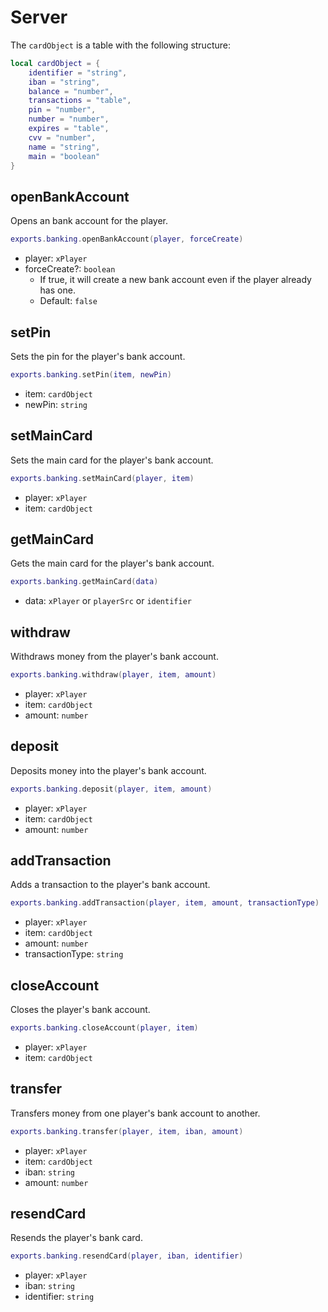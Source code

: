 # Server

The `cardObject` is a table with the following structure:

```lua
local cardObject = {
    identifier = "string",
    iban = "string",
    balance = "number",
    transactions = "table",
    pin = "number",
    number = "number",
    expires = "table",
    cvv = "number",
    name = "string",
    main = "boolean"
}
```

## openBankAccount

Opens an bank account for the player.

```lua
exports.banking.openBankAccount(player, forceCreate)
```

- player: `xPlayer`
- forceCreate?: `boolean`
  - If true, it will create a new bank account even if the player already has one.
  - Default: `false`

## setPin

Sets the pin for the player's bank account.

```lua
exports.banking.setPin(item, newPin)
```

- item: `cardObject`
- newPin: `string`

## setMainCard

Sets the main card for the player's bank account.

```lua
exports.banking.setMainCard(player, item)
```

- player: `xPlayer`
- item: `cardObject`

## getMainCard

Gets the main card for the player's bank account.

```lua
exports.banking.getMainCard(data)
```

- data: `xPlayer` or `playerSrc` or `identifier`

## withdraw

Withdraws money from the player's bank account.

```lua
exports.banking.withdraw(player, item, amount)
```

- player: `xPlayer`
- item: `cardObject`
- amount: `number`

## deposit

Deposits money into the player's bank account.

```lua
exports.banking.deposit(player, item, amount)
```

- player: `xPlayer`
- item: `cardObject`
- amount: `number`

## addTransaction

Adds a transaction to the player's bank account.

```lua
exports.banking.addTransaction(player, item, amount, transactionType)
```

- player: `xPlayer`
- item: `cardObject`
- amount: `number`
- transactionType: `string`

## closeAccount

Closes the player's bank account.

```lua
exports.banking.closeAccount(player, item)
```

- player: `xPlayer`
- item: `cardObject`

## transfer

Transfers money from one player's bank account to another.

```lua
exports.banking.transfer(player, item, iban, amount)
```

- player: `xPlayer`
- item: `cardObject`
- iban: `string`
- amount: `number`

## resendCard

Resends the player's bank card.

```lua
exports.banking.resendCard(player, iban, identifier)
```

- player: `xPlayer`
- iban: `string`
- identifier: `string`